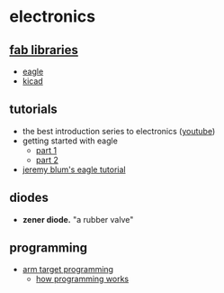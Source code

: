 # electronics

## [fab libraries](https://gitlab.fabcloud.org/pub/libraries/electronics)
- [eagle](https://gitlab.fabcloud.org/pub/libraries/electronics/eagle/)
- [kicad](https://gitlab.fabcloud.org/pub/libraries/electronics/kicad)

## tutorials
- the best introduction series to electronics ([youtube](https://www.youtube.com/watch?v=0HXEI_Lk3Qo&list=PLC8A1AD995AB64055&index=2))
- getting started with eagle
    - [part 1](https://www.youtube.com/watch?v=JUdWgDUWqaA)
    - [part 2](https://www.youtube.com/watch?v=rboxHQR4OCQ)
- [jeremy blum's eagle tutorial](https://www.youtube.com/watch?v=1AXwjZoyNno)

## diodes
- **zener diode.** "a rubber valve"

## programming
- [arm target programming](https://gitlab.cba.mit.edu/jakeread/arm-target-programming)
    - [how programming works](https://gitlab.cba.mit.edu/jakeread/arm-target-programming/-/blob/master/prog-doc.md)